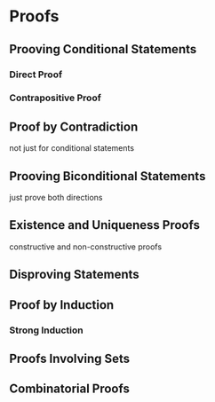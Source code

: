 # Proofs

## Prooving Conditional Statements

### Direct Proof

### Contrapositive Proof

## Proof by Contradiction

not just for conditional statements

## Prooving Biconditional Statements

just prove both directions

## Existence and Uniqueness Proofs

constructive and non-constructive proofs

## Disproving Statements

## Proof by Induction

### Strong Induction

## Proofs Involving Sets

## Combinatorial Proofs